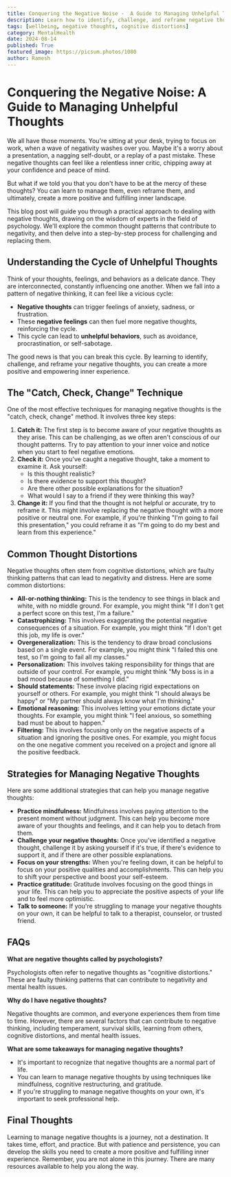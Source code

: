 ```yaml
---
title: Conquering the Negative Noise -  A Guide to Managing Unhelpful Thoughts
description: Learn how to identify, challenge, and reframe negative thoughts to create a more positive and fulfilling inner experience. This blog post explores common thought distortions and provides practical strategies for managing negativity.
tags: [wellbeing, negative thoughts, cognitive distortions]
category: MentalHealth
date: 2024-08-14
published: True
featured_image: https://picsum.photos/1080
author: Ramesh
---
```


#  Conquering the Negative Noise: A Guide to Managing Unhelpful Thoughts

We all have those moments. You're sitting at your desk, trying to focus on work, when a wave of negativity washes over you. Maybe it's a worry about a presentation, a nagging self-doubt, or a replay of a past mistake. These negative thoughts can feel like a relentless inner critic, chipping away at your confidence and peace of mind.

But what if we told you that you don't have to be at the mercy of these thoughts? You can learn to manage them, even reframe them, and ultimately, create a more positive and fulfilling inner landscape.

This blog post will guide you through a practical approach to dealing with negative thoughts, drawing on the wisdom of experts in the field of psychology. We'll explore the common thought patterns that contribute to negativity, and then delve into a step-by-step process for challenging and replacing them.

## Understanding the Cycle of Unhelpful Thoughts

Think of your thoughts, feelings, and behaviors as a delicate dance. They are interconnected, constantly influencing one another. When we fall into a pattern of negative thinking, it can feel like a vicious cycle:

* **Negative thoughts** can trigger feelings of anxiety, sadness, or frustration.
* These **negative feelings** can then fuel more negative thoughts, reinforcing the cycle.
* This cycle can lead to **unhelpful behaviors**, such as avoidance, procrastination, or self-sabotage.

The good news is that you can break this cycle. By learning to identify, challenge, and reframe your negative thoughts, you can create a more positive and empowering inner experience.

##  The "Catch, Check, Change" Technique

One of the most effective techniques for managing negative thoughts is the "catch, check, change" method. It involves three key steps:

1. **Catch it:** The first step is to become aware of your negative thoughts as they arise. This can be challenging, as we often aren't conscious of our thought patterns. Try to pay attention to your inner voice and notice when you start to feel negative emotions.
2. **Check it:** Once you've caught a negative thought, take a moment to examine it. Ask yourself:
    * Is this thought realistic?
    * Is there evidence to support this thought?
    * Are there other possible explanations for the situation?
    * What would I say to a friend if they were thinking this way?
3. **Change it:** If you find that the thought is not helpful or accurate, try to reframe it. This might involve replacing the negative thought with a more positive or neutral one. For example, if you're thinking "I'm going to fail this presentation," you could reframe it as "I'm going to do my best and learn from this experience."

##  Common Thought Distortions

Negative thoughts often stem from cognitive distortions, which are faulty thinking patterns that can lead to negativity and distress. Here are some common distortions:

* **All-or-nothing thinking:** This is the tendency to see things in black and white, with no middle ground. For example, you might think "If I don't get a perfect score on this test, I'm a failure."
* **Catastrophizing:** This involves exaggerating the potential negative consequences of a situation. For example, you might think "If I don't get this job, my life is over."
* **Overgeneralization:** This is the tendency to draw broad conclusions based on a single event. For example, you might think "I failed this one test, so I'm going to fail all my classes."
* **Personalization:** This involves taking responsibility for things that are outside of your control. For example, you might think "My boss is in a bad mood because of something I did."
* **Should statements:** These involve placing rigid expectations on yourself or others. For example, you might think "I should always be happy" or "My partner should always know what I'm thinking."
* **Emotional reasoning:** This involves letting your emotions dictate your thoughts. For example, you might think "I feel anxious, so something bad must be about to happen."
* **Filtering:** This involves focusing only on the negative aspects of a situation and ignoring the positive ones. For example, you might focus on the one negative comment you received on a project and ignore all the positive feedback.

##  Strategies for Managing Negative Thoughts

Here are some additional strategies that can help you manage negative thoughts:

* **Practice mindfulness:** Mindfulness involves paying attention to the present moment without judgment. This can help you become more aware of your thoughts and feelings, and it can help you to detach from them.
* **Challenge your negative thoughts:** Once you've identified a negative thought, challenge it by asking yourself if it's true, if there's evidence to support it, and if there are other possible explanations.
* **Focus on your strengths:** When you're feeling down, it can be helpful to focus on your positive qualities and accomplishments. This can help you to shift your perspective and boost your self-esteem.
* **Practice gratitude:** Gratitude involves focusing on the good things in your life. This can help you to appreciate the positive aspects of your life and to feel more optimistic.
* **Talk to someone:** If you're struggling to manage your negative thoughts on your own, it can be helpful to talk to a therapist, counselor, or trusted friend.

##  FAQs

**What are negative thoughts called by psychologists?**

Psychologists often refer to negative thoughts as "cognitive distortions." These are faulty thinking patterns that can contribute to negativity and mental health issues.

**Why do I have negative thoughts?**

Negative thoughts are common, and everyone experiences them from time to time. However, there are several factors that can contribute to negative thinking, including temperament, survival skills, learning from others, cognitive distortions, and mental health issues.

**What are some takeaways for managing negative thoughts?**

* It's important to recognize that negative thoughts are a normal part of life.
* You can learn to manage negative thoughts by using techniques like mindfulness, cognitive restructuring, and gratitude.
* If you're struggling to manage negative thoughts on your own, it's important to seek professional help.

##  Final Thoughts

Learning to manage negative thoughts is a journey, not a destination. It takes time, effort, and practice. But with patience and persistence, you can develop the skills you need to create a more positive and fulfilling inner experience. Remember, you are not alone in this journey. There are many resources available to help you along the way.
